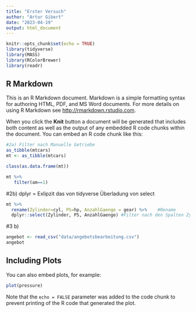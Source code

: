 ```yaml
---
title: "Erster Versuch"
author: "Artur Gibert"
date: "2023-04-19"
output: html_document
---
```


```r
knitr::opts_chunk$set(echo = TRUE)
library(tidyverse)
library(MASS)
library(RColorBrewer)
library(readr)
```

## R Markdown

This is an R Markdown document. Markdown is a simple formatting syntax for authoring HTML, PDF, and MS Word documents. For more details on using R Markdown see <http://rmarkdown.rstudio.com>.

When you click the **Knit** button a document will be generated that includes both content as well as the output of any embedded R code chunks within the document. You can embed an R code chunk like this:

```r
#2a) Filter nach Manuelle Getriebe
as_tibble(mtcars)
mt <- as_tibble(mtcars)

class(as.data.frame(mt))

mt %>% 
   filter(am==1)

```

#2b) dplyr = Exlipzit das von tidyverse Überladung von select

```r
mt %>%
  rename(Zylinder=cyl, PS=hp, AnzahlGaenge = gear) %>%    #Rename
  dplyr::select(Zylinder, PS, AnzahlGaenge) #Filter nach den Spalten Zylinder, PS und AnzahlGänge
```


#3 b) 

```r

angebot <- read_csv("data/angebotsbearbeitung.csv")
angebot
```

## Including Plots

You can also embed plots, for example:

```r
plot(pressure)
```

Note that the `echo = FALSE` parameter was added to the code chunk to prevent printing of the R code that generated the plot.
